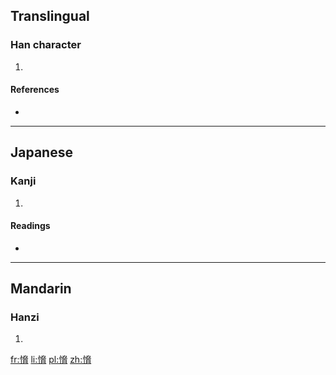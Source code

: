 ==Translingual==

===Han character===
{{Han char|rn=61|rad=心|as=10|sn=13|four=9402<sub>7</sub>|canj=心大尸月 (PKSB)}}

# {{defn|Han|sort=心10}}

====References====
* {{Han ref|kx=0396.360|dkj=11013|dj=0735.260|hdz=42340.020|uh=6136|ud=24886|bh=DD6A|bd=56682}}

----

==Japanese==

===Kanji===
{{ja-kanji|grade=|rs=心10}}

# {{defn|lang=ja|sort=心10}}

====Readings====
* {{ja-readings|on=[[きょう]] (kyō), [[こう]] (kō)|kun=[[おびやかす]] (obiyakasu)}}

----

==Mandarin==

===Hanzi===
{{cmn-hanzi|pin=[[xié]] ([[xie2]])|wg=hsieh<sup>2</sup>}}

# {{defn|lang=cmn|sort=心10}}

[[fr:愶]]
[[li:愶]]
[[pl:愶]]
[[zh:愶]]